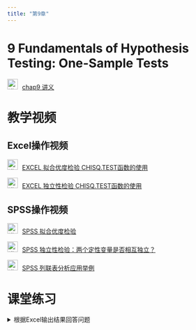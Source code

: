 ```yaml
---
title: "第9章"
---
```


# 9 Fundamentals of Hypothesis Testing: One-Sample Tests

<img src="img/teacher.png" alt="讲义" style="width: 24px; height: 24px;margin-right: 10px">[chap9
        讲义](https://lizongzhang.github.io/business_stat/chap9.html)

# 教学视频 

## Excel操作视频

<img src="img/video.png" alt="讲义" style="width: 24px; height: 24px;margin-right: 10px">[EXCEL 拟合优度检验 CHISQ.TEST函数的使用](https://www.bilibili.com/video/BV1454y167ko/)

<img src="img/video.png" alt="讲义" style="width: 24px; height: 24px;margin-right: 10px">[EXCEL 独立性检验 CHISQ.TEST函数的使用](https://www.bilibili.com/video/BV19A411x7EU/)

## SPSS操作视频

<img src="img/video.png" alt="讲义" style="width: 24px; height: 24px;margin-right: 10px">[SPSS 拟合优度检验](https://www.bilibili.com/video/BV16r4y1c7bZ/)

<img src="img/video.png" alt="讲义" style="width: 24px; height: 24px;margin-right: 10px">[SPSS 独立性检验：两个定性变量是否相互独立？](https://www.bilibili.com/video/BV1pD4y1R7KC)


<img src="img/video.png" alt="讲义" style="width: 24px; height: 24px;margin-right: 10px">[SPSS 列联表分析应用举例](https://www.bilibili.com/video/BV1Kp4y167vZ)

# 课堂练习

<details>
  <summary>根据Excel输出结果回答问题</summary>
  
数据简介: 下图是505位基金经理的性别、学历、专业的数据结构（数据文件：习题14.1.xlsx），完成以下任务：

![](img/manager1.png){.lightbox} 

请回答以下问题：

1. 补充完整下图中1-6号单元格处的数字

![](img/manager2.png){.lightbox}

2 回答下列问题

- 2.1 写出第1题中独立性检验的原假设和备择假设.
    
- 2.2 写出独立性检验中卡方检验统计量的计算公式？
    
- 2.3 11.345是卡方分布上的哪个值？可以画图示意.
    
- 2.4 解释P值的含义.

- 2.5 基金经理的性别和专业是否独立？若不独立，简要描述二者的关系有何特征？

![](img/manager3.png){.lightbox}


<details>

# 习题讲评

<img src="img/video.png" alt="讲义" style="width: 24px; height: 24px;margin-right: 10px">[教材第9章习题讲评Excel](https://www.bilibili.com/video/BV1pu411s7SQ/)


<img src="img/video.png" alt="讲义" style="width: 24px; height: 24px;margin-right: 10px">[独立性检验：习题9.3在SPSS中的实现](https://www.bilibili.com/video/BV1854y167KL)

https://www.bilibili.com/video/BV1J94y1H7uv/

<img src="img/video.png" alt="讲义" style="width: 24px; height: 24px;margin-right: 10px">[教材习题9.2和9.4在SPSS中的实现：卡方检验](https://www.bilibili.com/video/BV1J94y1H7uv/)

# 学生习作讲评

<img src="img/link.png" style="width: 24px; height: 24px;margin-right: 10px"> [第9章教材习题学生习作点评](https://lizongzhang.github.io/statwithspss/chap9ex.html){target="_blank"}

# 拓展资源

<img src="img/link.png" style="width: 24px; height: 24px;margin-right: 10px">独立性检验计算器 <https://www.standarddeviationcalculator.io/chi-square-calculator>{target="_blank"}

